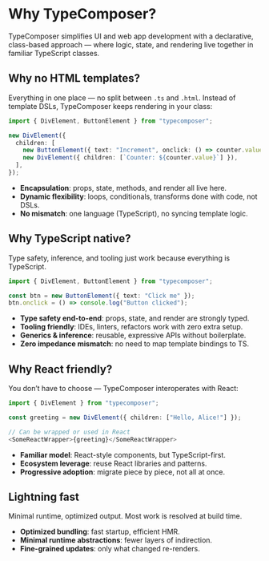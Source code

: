 # Why TypeComposer?

TypeComposer simplifies UI and web app development with a declarative, class-based approach — where logic, state, and rendering live together in familiar TypeScript classes.


## Why no HTML templates?

Everything in one place — no split between `.ts` and `.html`.
Instead of template DSLs, TypeComposer keeps rendering in your class:

```ts
import { DivElement, ButtonElement } from "typecomposer";

new DivElement({
  children: [
    new ButtonElement({ text: "Increment", onclick: () => counter.value++ }),
    new DivElement({ children: [`Counter: ${counter.value}`] }),
  ],
});
```

* **Encapsulation**: props, state, methods, and render all live here.
* **Dynamic flexibility**: loops, conditionals, transforms done with code, not DSLs.
* **No mismatch**: one language (TypeScript), no syncing template logic.

## Why TypeScript native?

Type safety, inference, and tooling just work because everything is TypeScript.

```ts
import { DivElement, ButtonElement } from "typecomposer";

const btn = new ButtonElement({ text: "Click me" });
btn.onclick = () => console.log("Button clicked");

```

* **Type safety end-to-end**: props, state, and render are strongly typed.
* **Tooling friendly**: IDEs, linters, refactors work with zero extra setup.
* **Generics & inference**: reusable, expressive APIs without boilerplate.
* **Zero impedance mismatch**: no need to map template bindings to TS.

## Why React friendly?

You don’t have to choose — TypeComposer interoperates with React:

```ts
import { DivElement } from "typecomposer";

const greeting = new DivElement({ children: ["Hello, Alice!"] });

// Can be wrapped or used in React
<SomeReactWrapper>{greeting}</SomeReactWrapper>
```

* **Familiar model**: React-style components, but TypeScript-first.
* **Ecosystem leverage**: reuse React libraries and patterns.
* **Progressive adoption**: migrate piece by piece, not all at once.

## Lightning fast

Minimal runtime, optimized output. Most work is resolved at build time.

* **Optimized bundling**: fast startup, efficient HMR.
* **Minimal runtime abstractions**: fewer layers of indirection.
* **Fine-grained updates**: only what changed re-renders.
